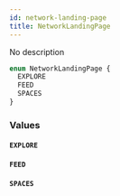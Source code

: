 ```yaml
---
id: network-landing-page
title: NetworkLandingPage
---
```


No description

```graphql
enum NetworkLandingPage {
  EXPLORE
  FEED
  SPACES
}
```

### Values

#### `EXPLORE`

#### `FEED`

#### `SPACES`
